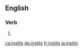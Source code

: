 ==English==

===Verb===
{{head|en|verb form}}

# {{en-third-person singular of|instil}}

[[ca:instils]]
[[de:instils]]
[[fr:instils]]
[[ja:instils]]